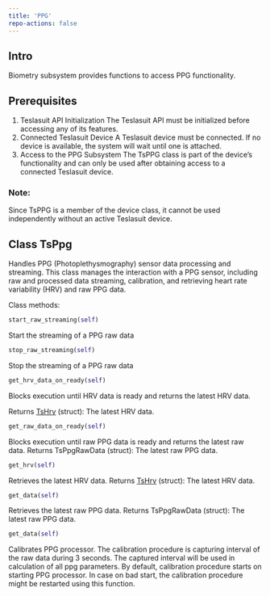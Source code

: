 ```yaml
---
title: 'PPG'
repo-actions: false
---
```


## Intro
Biometry subsystem provides functions to access PPG functionality.

## Prerequisites
1) Teslasuit API Initialization
The Teslasuit API must be initialized before accessing any of its features.
2) Connected Teslasuit Device
A Teslasuit device must be connected. If no device is available, the system will wait until one is attached.
3) Access to the PPG Subsystem
The TsPPG class is part of the device's functionality and can only be used after obtaining access to a connected Teslasuit device.

### Note: 
Since TsPPG is a member of the device class, it cannot be used independently without an active Teslasuit device.

## Class TsPpg

Handles PPG (Photoplethysmography) sensor data processing and streaming.
This class manages the interaction with a PPG sensor, including raw and processed data streaming, calibration, and retrieving heart rate variability (HRV) and raw PPG data.

Class methods:


```python
start_raw_streaming(self)
```
Start the streaming of a PPG raw data

```python
stop_raw_streaming(self)
```
Stop the streaming of a PPG raw data

```python
get_hrv_data_on_ready(self)
```
Blocks execution until HRV data is ready and returns the latest HRV data.

Returns [TsHrv](../core/data_structures.qmd#tshrv) (struct): The latest HRV data.

```python
get_raw_data_on_ready(self)
```
Blocks execution until raw PPG data is ready and returns the latest raw data.
Returns TsPpgRawData (struct): The latest raw PPG data.

```python
get_hrv(self)
```
Retrieves the latest HRV data.
Returns [TsHrv](../core/data_structures.qmd#tshrv) (struct): The latest HRV data.

```python
get_data(self)
```
Retrieves the latest raw PPG data.
Returns TsPpgRawData (struct): The latest raw PPG data.

```python
get_data(self)
```
Calibrates PPG processor.
The calibration procedure is capturing interval of the raw data during 3 seconds. 
The captured interval will be used in calculation of all ppg parameters.
By default, calibration procedure starts on starting PPG processor.
In case on bad start, the calibration procedure might be restarted using this function.